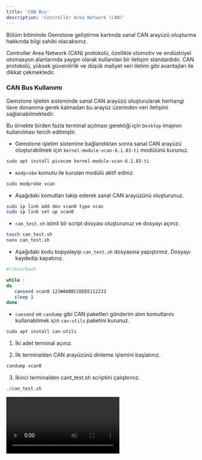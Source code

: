 ```yaml
---
title: 'CAN Bus'
description: 'Controller Area Network (CAN)'
---
```


<Tip>
Bölüm bitiminde Gemstone geliştirme kartında sanal CAN arayüzü oluşturma hakkında bilgi sahibi olacaksınız.
</Tip>

Controller Area Network (CAN) protokolü, özellikle otomotiv ve endüstriyel otomasyon alanlarında yaygın olarak 
kullanılan bir iletişim standardıdır. CAN protokolü, yüksek güvenilirlik ve düşük maliyet veri iletimi 
gibi avantajları ile dikkat çekmektedir. 

### CAN Bus Kullanımı

Gemstone işletim sisteminde sanal CAN arayüzü oluşturularak herhangi ilave donanıma gerek kalmadan bu arayüz üzerinden 
veri iletişimi sağlanabilmektedir.

<Note> Bu örnekte birden fazla terminal açılması gerektiği için `Desktop` imajının kullanılması tercih edilmiştir.</Note>

* Gemstone işletim sistemine bağlandıktan sonra sanal CAN arayüzü oluşturabilmek için `kernel-module-vcan-6.1.83-ti` 
modülünü kurunuz.

```bash
sudo apt install picocom kernel-module-vcan-6.1.83-ti
```
* `modprobe` komutu ile kurulan modülü aktif ediniz.

```bash
sudo modprobe vcan
```
* Aşağıdaki komutları takip ederek sanal CAN arayüzünü oluşturunuz.

```bash
sudo ip link add dev vcan0 type vcan
sudo ip link set up vcan0
```

* `can_test.sh` isimli bir script dosyası oluşturunuz ve dosyayı açınız.

```bash
touch can_test.sh
nano can_test.sh
```

* Aşağıdaki kodu kopyalayıp `can_test.sh` dosyasına yapıştırınız. Dosyayı kaydedip kapatınız.
```bash
#!/bin/bash

while :
do
   cansend vcan0 123#AABBCCDDEE112233
   sleep 1
done
```

* `cansend` ve `candump` gibi CAN paketleri gönderim alım komutlarını kullanabilmek için `can-utils`
paketini kurunuz.

```bash
sudo apt install can-utils
```
1. İki adet terminal açınız. 

2. İlk terminalden CAN arayüzünü dinleme işlemini başlatınız.
```bash
candump vcan0
```

3. İkinci terminalden cant_test.sh scriptini çalıştırınız.
```bash
./can_test.sh
```

<Frame caption="Sanal CAN arayüzü üzerinden haberleşme">
  <video controls className="w-full aspect-video" src="/videos/can-test.mp4"></video>
</Frame>
